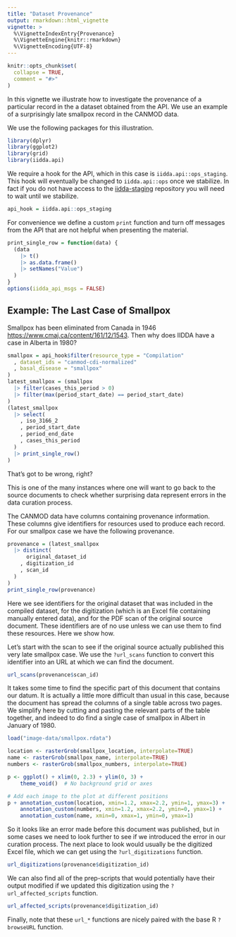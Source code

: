 ```yaml
---
title: "Dataset Provenance"
output: rmarkdown::html_vignette
vignette: >
  %\VignetteIndexEntry{Provenance}
  %\VignetteEngine{knitr::rmarkdown}
  %\VignetteEncoding{UTF-8}
---
```


```r
knitr::opts_chunk$set(
  collapse = TRUE,
  comment = "#>"
)
```

In this vignette we illustrate how to investigate the provenance of a particular record in the a dataset obtained from the API. We use an example of a surprisingly late smallpox record in the CANMOD data.

We use the following packages for this illustration.

```r
library(dplyr)
library(ggplot2)
library(grid)
library(iidda.api)
```

We require a hook for the API, which in this case is `iidda.api::ops_staging`. This hook will eventually be changed to `iidda.api::ops` once we stabilize. In fact if you do not have access to the [iidda-staging](https://github.com/canmod/iidda-staging) repository you will need to wait until we stabilize.

```r
api_hook = iidda.api::ops_staging
```

For convenience we define a custom `print` function and turn off messages from the API that are not helpful when presenting the material.

```r
print_single_row = function(data) {
  (data
    |> t() 
    |> as.data.frame() 
    |> setNames("Value")
  )
}
options(iidda_api_msgs = FALSE)
```

## Example: The Last Case of Smallpox

Smallpox has been eliminated from Canada in 1946 [https://www.cmaj.ca/content/161/12/1543](https://www.cmaj.ca/content/161/12/1543). Then why does IIDDA have a case in Alberta in 1980?

```r
smallpox = api_hook$filter(resource_type = "Compilation"
  , dataset_ids = "canmod-cdi-normalized"
  , basal_disease = "smallpox"
)
latest_smallpox = (smallpox
  |> filter(cases_this_period > 0)
  |> filter(max(period_start_date) == period_start_date)
)
(latest_smallpox
  |> select(
    , iso_3166_2
    , period_start_date
    , period_end_date
    , cases_this_period
  ) 
  |> print_single_row()
)
```

That's got to be wrong, right?

This is one of the many instances where one will want to go back to the source documents to check whether surprising data represent errors in the data curation process.

The CANMOD data have columns containing provenance information. These columns give identifiers for resources used to produce each record. For our smallpox case we have the following provenance.
```r
provenance = (latest_smallpox
  |> distinct(
      original_dataset_id
    , digitization_id
    , scan_id
  )
)
print_single_row(provenance)
```

Here we see identifiers for the original dataset that was included in the compiled dataset, for the digitization (which is an Excel file containing manually entered data), and for the PDF scan of the original source document. These identifiers are of no use unless we can use them to find these resources. Here we show how.

Let's start with the scan to see if the original source actually published this very late smallpox case. We use the `?url_scans` function to convert this identifier into an URL at which we can find the document.

```r
url_scans(provenance$scan_id)
```

It takes some time to find the specific part of this document that contains our datum. It is actually a little more difficult than usual in this case, because the document has spread the columns of a single table across two pages. We simplify here by cutting and pasting the relevant parts of the table together, and indeed to do find a single case of smallpox in Albert in January of 1980.

```r
load("image-data/smallpox.rdata")

location <- rasterGrob(smallpox_location, interpolate=TRUE)
name <- rasterGrob(smallpox_name, interpolate=TRUE)
numbers <- rasterGrob(smallpox_numbers, interpolate=TRUE)

p <- ggplot() + xlim(0, 2.3) + ylim(0, 3) +
    theme_void()  # No background grid or axes

# Add each image to the plot at different positions
p + annotation_custom(location, xmin=1.2, xmax=2.2, ymin=1, ymax=3) +
    annotation_custom(numbers, xmin=1.2, xmax=2.2, ymin=0, ymax=1) +
    annotation_custom(name, xmin=0, xmax=1, ymin=0, ymax=1)
```

So it looks like an error made before this document was published, but in some cases we need to look further to see if we introduced the error in our curation process. The next place to look would usually be the digitized Excel file, which we can get using the `?url_digitizations` function.

```r
url_digitizations(provenance$digitization_id)
```

We can also find all of the prep-scripts that would potentially have their output modified if we updated this digitization using the `?url_affected_scripts` function.

```r
url_affected_scripts(provenance$digitization_id)
```

Finally, note that these `url_*` functions are nicely paired with the base R `?browseURL` function.
